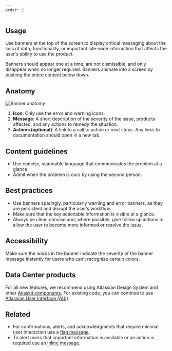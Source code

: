 ```yaml
---
order: 2
---
```


## Usage

Use banners at the top of the screen to display critical messaging about the loss of data, functionality, or important site-wide information that affects the user's ability to use the product.

Banners should appear one at a time, are not dismissible, and only disappear when no longer required. Banners animate into a screen by pushing the entire content below down.

## Anatomy

![Banner anatomy](./images/banner-anatomy.jpg)

1. **Icon**: Only use the error and warning icons.
2. **Message**: A short description of the severity of the issue, products affected, and any actions to remedy the situation.
3. **Actions (optional)**: A link to a call to action or next steps. Any links to documentation should open in a new tab.

## Content guidelines

- Use concise, scannable language that communicates the problem at a glance.
- Admit when the problem is ours by using the second person.

## Best practices

- Use banners sparingly, particularly warning and error banners, as they are persistent and disrupt the user’s workflow.
- Make sure that the key actionable information is visible at a glance.
- Always be clear, concise and, where possible, give follow up actions to allow the user to become more informed or resolve the issue.

## Accessibility

Make sure the words in the banner indicate the severity of the banner message instantly for users who can’t recognize certain colors.

## Data Center products

For all new features, we recommend using Atlassian Design System and other [Atlaskit components](https://atlaskit.atlassian.com/). For existing code, you can continue to use [Atlassian User Interface (AUI)](https://aui.atlassian.com/).

## Related

- For confirmations, alerts, and acknowledgments that require minimal user interaction use a [flag message](/components/flag).
- To alert users that important information is available or an action is required use an [inline message](/components/inline-message).
